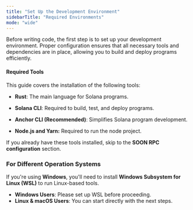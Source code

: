 ```yaml
---
title: "Set Up the Development Environment"
sidebarTitle: "Required Environments"
mode: "wide"
---
```


Before writing code, the first step is to set up your development environment. Proper configuration ensures that all necessary tools and dependencies are in place, allowing you to build and deploy programs efficiently.

#### Required Tools

This guide covers the installation of the following tools:

* **Rust**: The main language for Solana programs.

* **Solana CLI**: Required to build, test, and deploy programs.

* **Anchor CLI (Recommended)**: Simplifies Solana program development.

* **Node.js and Yarn:** Required to run the node project.

If you already have these tools installed, skip to the **SOON RPC configuration** section.

### For Different Operation Systems

If you're using **Windows**, you'll need to install **Windows Subsystem for Linux (WSL)** to run Linux-based tools.

* **Windows Users**: Please set up WSL before proceeding.
* **Linux & macOS Users**: You can start directly with the next steps.
